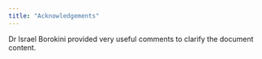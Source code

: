 ```yaml
---
title: "Acknowledgements"
---
```


Dr Israel Borokini provided very useful comments to clarify the document content. 

